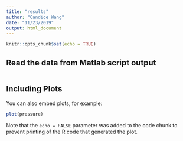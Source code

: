 ```yaml
---
title: "results"
author: "Candice Wang"
date: "11/23/2019"
output: html_document
---
```


```r
knitr::opts_chunk$set(echo = TRUE)
```

## Read the data from Matlab script output

```r

```

## Including Plots

You can also embed plots, for example:

```r
plot(pressure)
```

Note that the `echo = FALSE` parameter was added to the code chunk to prevent printing of the R code that generated the plot.
